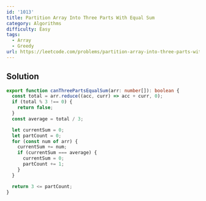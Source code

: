 ```yaml
---
id: '1013'
title: Partition Array Into Three Parts With Equal Sum
category: Algorithms
difficulty: Easy
tags:
  - Array
  - Greedy
url: https://leetcode.com/problems/partition-array-into-three-parts-with-equal-sum
---
```


## Solution

```typescript filename="solution.ts" copy
export function canThreePartsEqualSum(arr: number[]): boolean {
  const total = arr.reduce((acc, curr) => acc + curr, 0);
  if (total % 3 !== 0) {
    return false;
  }
  const average = total / 3;

  let currentSum = 0;
  let partCount = 0;
  for (const num of arr) {
    currentSum += num;
    if (currentSum === average) {
      currentSum = 0;
      partCount += 1;
    }
  }

  return 3 <= partCount;
}
```
